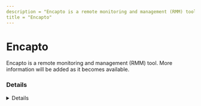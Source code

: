 ```yaml
---
description = "Encapto is a remote monitoring and management (RMM) tool. More information will be added as it becomes available."
title = "Encapto"
---
```




# Encapto

Encapto is a remote monitoring and management (RMM) tool. More information will be added as it becomes available.

### Details
<Details author={""}
         category={""}
         created={""}
         website={""}
         lastModified={"2/7/2024"}
         privileges={""}
         free={ "" }
         verification={""}
/>






### Forensic Artifacts




#### Network Artifacts
<EuiSpacer size="xl"/>
<NetworkArtifactsTable data={ [{"Description": "Known remote domains", "Domains": ["encapto.com"], "Ports": []}] }/>




### Detections
- Detects potential network activity of Encapto RMM tool
  - [Sigma Rule](https://github.com/magicsword-io/LOLRMM/blob/main/detections/sigma/encapto_network_sigma.yml)

### References
- [https://www.encapto.com - used to manage Cisco services](https://www.encapto.com - used to manage Cisco services)

